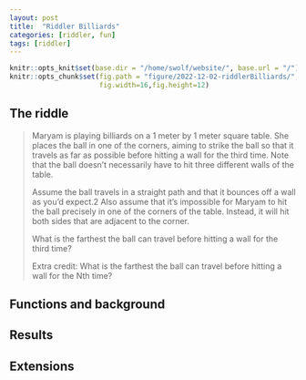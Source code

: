 ```yaml
---
layout: post
title:  "Riddler Billiards"
categories: [riddler, fun]
tags: [riddler]
---
```

```r
knitr::opts_knit$set(base.dir = "/home/swolf/website/", base.url = "/")
knitr::opts_chunk$set(fig.path = "figure/2022-12-02-riddlerBilliards/", 
                      fig.width=16,fig.height=12)
```

## The riddle

> Maryam is playing billiards on a 1 meter by 1 meter square table. She places the ball in one of the corners, aiming to strike the ball so that it travels as far as possible before hitting a wall for the third time. Note that the ball doesn’t necessarily have to hit three different walls of the table.
> 
> Assume the ball travels in a straight path and that it bounces off a wall as you’d expect.2 Also assume that it’s impossible for Maryam to hit the ball precisely in one of the corners of the table. Instead, it will hit both sides that are adjacent to the corner.
>
> What is the farthest the ball can travel before hitting a wall for the third time?
> 
> Extra credit: What is the farthest the ball can travel before hitting a wall for the Nth time?

## Functions and background

## Results

## Extensions

